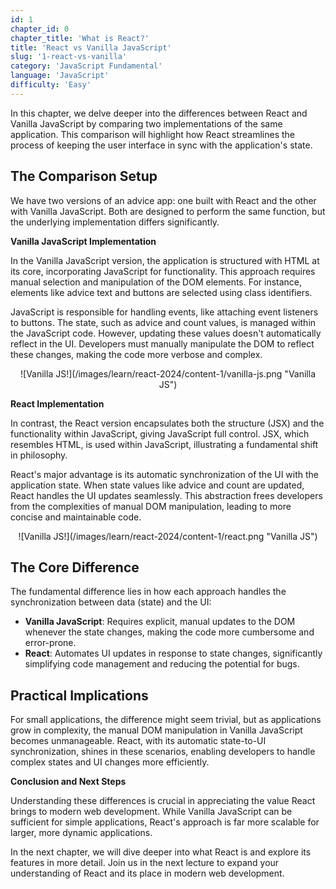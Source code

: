 ```yaml
---
id: 1
chapter_id: 0
chapter_title: 'What is React?'
title: 'React vs Vanilla JavaScript'
slug: '1-react-vs-vanilla'
category: 'JavaScript Fundamental'
language: 'JavaScript'
difficulty: 'Easy'
---
```


In this chapter, we delve deeper into the differences between React and Vanilla JavaScript by comparing two implementations of the same application. This comparison will highlight how React streamlines the process of keeping the user interface in sync with the application's state.

## The Comparison Setup

We have two versions of an advice app: one built with React and the other with Vanilla JavaScript. Both are designed to perform the same function, but the underlying implementation differs significantly.

**Vanilla JavaScript Implementation**

In the Vanilla JavaScript version, the application is structured with HTML at its core, incorporating JavaScript for functionality. This approach requires manual selection and manipulation of the DOM elements. For instance, elements like advice text and buttons are selected using class identifiers.

JavaScript is responsible for handling events, like attaching event listeners to buttons. The state, such as advice and count values, is managed within the JavaScript code. However, updating these values doesn't automatically reflect in the UI. Developers must manually manipulate the DOM to reflect these changes, making the code more verbose and complex.

<center>![Vanilla JS!](/images/learn/react-2024/content-1/vanilla-js.png "Vanilla JS")</center>

**React Implementation**

In contrast, the React version encapsulates both the structure (JSX) and the functionality within JavaScript, giving JavaScript full control. JSX, which resembles HTML, is used within JavaScript, illustrating a fundamental shift in philosophy.

React's major advantage is its automatic synchronization of the UI with the application state. When state values like advice and count are updated, React handles the UI updates seamlessly. This abstraction frees developers from the complexities of manual DOM manipulation, leading to more concise and maintainable code.


<center>![Vanilla JS!](/images/learn/react-2024/content-1/react.png "Vanilla JS")</center>

## The Core Difference

The fundamental difference lies in how each approach handles the synchronization between data (state) and the UI:

- **Vanilla JavaScript**: Requires explicit, manual updates to the DOM whenever the state changes, making the code more cumbersome and error-prone.
- **React**: Automates UI updates in response to state changes, significantly simplifying code management and reducing the potential for bugs.

## Practical Implications

For small applications, the difference might seem trivial, but as applications grow in complexity, the manual DOM manipulation in Vanilla JavaScript becomes unmanageable. React, with its automatic state-to-UI synchronization, shines in these scenarios, enabling developers to handle complex states and UI changes more efficiently.

**Conclusion and Next Steps**

Understanding these differences is crucial in appreciating the value React brings to modern web development. While Vanilla JavaScript can be sufficient for simple applications, React's approach is far more scalable for larger, more dynamic applications.

In the next chapter, we will dive deeper into what React is and explore its features in more detail. Join us in the next lecture to expand your understanding of React and its place in modern web development.